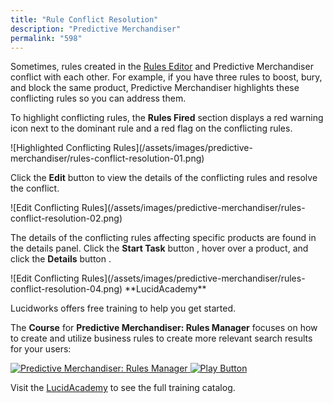 ```yaml
---
title: "Rule Conflict Resolution"
description: "Predictive Merchandiser"
permalink: "598"
---
```



Sometimes, rules created in the [Rules Editor](/fusion/5.9/491/rules-editor) and Predictive Merchandiser conflict with each other. For example, if you have three rules to boost, bury, and block the same product, Predictive Merchandiser highlights these conflicting rules so you can address them.

To highlight conflicting rules, the **Rules Fired** section displays a red warning icon next to the dominant rule and a red flag on the conflicting rules.

<Frame>![Highlighted Conflicting Rules](/assets/images/predictive-merchandiser/rules-conflict-resolution-01.png)</Frame>

Click the **Edit** button to view the details of the conflicting rules and resolve the conflict.

<Frame>![Edit Conflicting Rules](/assets/images/predictive-merchandiser/rules-conflict-resolution-02.png)</Frame>

The details of the conflicting rules affecting specific products are found in the details panel. Click the **Start Task** button <InlineImage src="/assets/images/predictive-merchandiser/buttons/pm-task-start.png"/>, hover over a product, and click the **Details** button <InlineImage src="/assets/images/predictive-merchandiser/buttons/pm-product-details.png"/>.

<Frame>![Edit Conflicting Rules](/assets/images/predictive-merchandiser/rules-conflict-resolution-04.png)</Frame>

<Note>
**LucidAcademy**

Lucidworks offers free training to help you get started.

The **Course** for **Predictive Merchandiser: Rules Manager** focuses on how to create and utilize business rules to create more relevant search results for your users:

<Frame>
  <a href="https://academy.lucidworks.com/predictive-merchandiser-rules-manager" target="_blank">
    <div class="note-image-wrapper">
      <img noZoom src="/assets/images/training-covers/pm-rules-manager.jpeg" alt="Predictive Merchandiser: Rules Manager" class="note-image" />
      <img noZoom src="/images/play-btn.svg" alt="Play Button" class="note-image-overlay" />
    </div>
  </a>
</Frame>


Visit the [LucidAcademy](https://academy.lucidworks.com) to see the full training catalog.
</Note>
